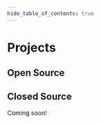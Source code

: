 ```yaml
---
hide_table_of_contents: true
---
```


# Projects

## Open Source


<ProjectDetails
  title="Anime Stats for MyAnimeList"
  description="Shows stats like watch time of genres, studios and more! Uses Vue 3 and Hono with TypeScript."
  comingSoon>
</ProjectDetails>

<ProjectDetails
  title="Brick Blaster!"
  description="A simple breakout clone implemented in Vue 3 with TypeScript."
  projectLink="https://brick-blaster.codingjosh.com"
  githubLink="https://github.com/YoCodingJosh/brick-blaster">
</ProjectDetails>

<ProjectDetails
  title="Pop a Dots"
  description="A simple but unfinished game where you pop dots. Implemented in Python 3 with Pygame."
  githubLink="https://github.com/YoCodingJosh/CirclesGamePython"
  unsupported>
</ProjectDetails>


## Closed Source

Coming soon!
